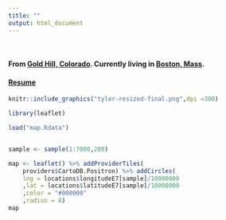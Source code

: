---
title: ""
output: html_document
---

<br>


#### From [Gold Hill, Colorado](https://www.google.com/maps/place/Gold+Hill,+CO+80302/@40.0612355,-105.435797,14z/data=!3m1!4b1!4m5!3m4!1s0x876bc29818cda7a1:0xe7f1598da1300296!8m2!3d40.0633019!4d-105.4096183). Currently living in [Boston, Mass](https://www.google.com/maps/place/Fenway+Park/@42.3466764,-71.0972178,15z/data=!4m5!3m4!1s0x0:0xa2800dcb647a5504!8m2!3d42.3466764!4d-71.0972178). 

#### [Resume](Resume.html)

```{r, echo = FALSE, fig.align='center'}
knitr::include_graphics("tyler-resized-final.png",dpi =300)
```


```{r,  echo =FALSE, warning=FALSE, fig.align='center'}

library(leaflet)

load("map.Rdata")


sample <- sample(1:7000,200)

map <- leaflet() %>% addProviderTiles(
    providers$CartoDB.Positron) %>% addCircles(
    lng = locations$longitudeE7[sample]/10000000
    ,lat = locations$latitudeE7[sample]/10000000
    ,color = "#000000"
    ,radius = 8)
map


```
